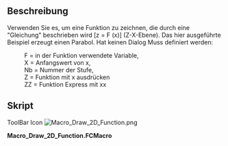 <languages/>
{{Macro/de
|Name=Draw 2D Function
|Translate=Draw 2D Function
|Icon=Macro_Draw_2D_Function.png
|Description=Zeichnen Sie eine durch eine "Gleichung" beschriebene Funktion [z = F (x)] (Z-X-Ebene).
|Author=unknown
|Version=1.0
|Date=2011-08-01
|FCVersion=All
|Download=[https://www.freecadweb.org/wiki/images/3/36/Macro_Draw_2D_Function.png ToolBar Icon]
}}

==Beschreibung==
Verwenden Sie es, um eine Funktion zu zeichnen, die durch eine "Gleichung" beschrieben wird [z = F (x)] (Z-X-Ebene). Das hier ausgeführte Beispiel erzeugt einen Parabol.
Hat keinen Dialog Muss definiert werden:
:F = in der Funktion verwendete Variable,
:X = Anfangswert von x,
:Nb = Nummer der Stufe,
:Z = Funktion mit x ausdrücken
:ZZ = Funktion Express mit xx

==Skript==

ToolBar Icon [[Image:Macro_Draw_2D_Function.png]]

'''Macro_Draw_2D_Function.FCMacro'''

{{MacroCode|code=

# F = variable used in the function,
# X = initial value of x,
# Nb = Number of step,
# Z = function express with x
# ZZ = function express with xx

import FreeCAD, FreeCADGui, Part
import math
F=800
X=-500
Nb=10
Step=1000/Nb
Y=0
for I in range(Nb):
	XX=X+Step 
 	Z=X*X/(4*F)
 	ZZ=XX*XX/(4*F)
 	if I==0:
 		print( "Le test est vrai !")
 		nomme=Part.makeLine((X,Y,Z),(XX,Y,ZZ))
 		WWire=Part.Wire([nomme])
 	else :
 		print( "Le test est 2 !")
 		nomme=Part.makeLine((X,Y,Z),(XX,Y,ZZ))		
 		WWire=Part.Wire([WWire,nomme])
 	X=XX 
 
Part.show(WWire)

}}